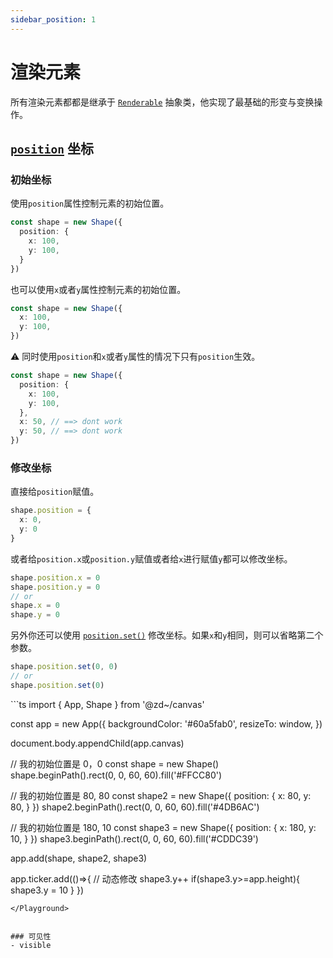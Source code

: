 ```yaml
---
sidebar_position: 1
---
```


# 渲染元素

所有渲染元素都都是继承于 [`Renderable`](../api/classes/Renderable.md) 抽象类，他实现了最基础的形变与变换操作。


## [`position`](../api/classes/ObservablePoint.md) 坐标
### 初始坐标
使用`position`属性控制元素的初始位置。
``` ts
const shape = new Shape({
  position: {
    x: 100,
    y: 100,
  }
})
```
也可以使用`x`或者`y`属性控制元素的初始位置。
```ts
const shape = new Shape({
  x: 100,
  y: 100,
})
```
⚠️ 同时使用`position`和`x`或者`y`属性的情况下只有`position`生效。
```ts
const shape = new Shape({
  position: {
    x: 100,
    y: 100,
  },
  x: 50, // ==> dont work
  y: 50, // ==> dont work
})
```

### 修改坐标

直接给`position`赋值。
```ts
shape.position = {
  x: 0,
  y: 0
}
```
或者给`position.x`或`position.y`赋值或者给`x`进行赋值`y`都可以修改坐标。
```ts
shape.position.x = 0
shape.position.y = 0
// or
shape.x = 0
shape.y = 0
```

另外你还可以使用 [`position.set()`](../api/classes/ObservablePoint.md#set) 修改坐标。如果`x`和`y`相同，则可以省略第二个参数。

```ts
shape.position.set(0, 0)
// or
shape.position.set(0)
```

<Playground>
```ts
import { App, Shape } from '@zd~/canvas'

const app = new App({
  backgroundColor: '#60a5fab0',
  resizeTo: window,
})

document.body.appendChild(app.canvas)

// 我的初始位置是 0，0
const shape = new Shape()
shape.beginPath().rect(0, 0, 60, 60).fill('#FFCC80')

// 我的初始位置是 80, 80
const shape2 = new Shape({
  position: {
    x: 80,
    y: 80,
  }
})
shape2.beginPath().rect(0, 0, 60, 60).fill('#4DB6AC')

// 我的初始位置是 180, 10
const shape3 = new Shape({
  position: {
    x: 180,
    y: 10,
  }
})
shape3.beginPath().rect(0, 0, 60, 60).fill('#CDDC39')

app.add(shape, shape2, shape3)

app.ticker.add(()=>{
  // 动态修改
  shape3.y++
  if(shape3.y>=app.height){
    shape3.y = 10
  }
})

```
</Playground>


### 可见性
- visible 
